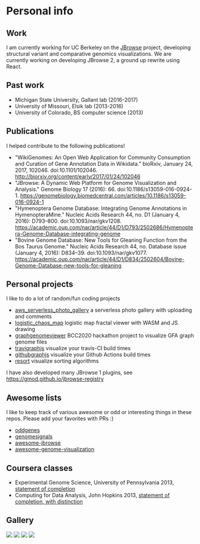
# Personal info

## Work

I am currently working for UC Berkeley on the [JBrowse](https://jbrowse.org)
project, developing structural variant and comparative genomics visualizations.
We are currently working on developing JBrowse 2, a ground up rewrite using
React.


## Past work

- Michigan State University, Gallant lab (2016-2017)
- University of Missouri, Elsik lab (2013-2016)
- University of Colorado, BS computer science (2013)

## Publications

I helped contribute to the following publications!

- "WikiGenomes: An Open Web Application for Community Consumption and Curation of Gene Annotation Data in Wikidata." bioRxiv, January 24, 2017, 102046. doi:10.1101/102046. <http://biorxiv.org/content/early/2017/01/24/102046>
- "JBrowse: A Dynamic Web Platform for Genome Visualization and Analysis." Genome Biology 17 (2016): 66. doi:10.1186/s13059-016-0924-1. <https://genomebiology.biomedcentral.com/articles/10.1186/s13059-016-0924-1>
- "Hymenoptera Genome Database: Integrating Genome Annotations in HymenopteraMine." Nucleic Acids Research 44, no. D1 (January 4, 2016): D793–800. doi:10.1093/nar/gkv1208. <https://academic.oup.com/nar/article/44/D1/D793/2502686/Hymenoptera-Genome-Database-integrating-genome>
- "Bovine Genome Database: New Tools for Gleaning Function from the Bos Taurus Genome." Nucleic Acids Research 44, no. Database issue (January 4, 2016): D834–39. doi:10.1093/nar/gkv1077. <https://academic.oup.com/nar/article/44/D1/D834/2502604/Bovine-Genome-Database-new-tools-for-gleaning>

## Personal projects

I like to do a lot of random/fun coding projects

- [aws_serverless_photo_gallery](https://github.com/cmdcolin/aws_serverless_photo_gallery/) a serverless photo gallery with uploading and comments
- [logistic_chaos_map](https://cmdcolin.github.io/logistic_chaos_map/) logistic map fractal viewer with WASM and JS drawing
- [graphgenomeviewer](https://cmdcolin.github.io/graphgenomeviewer) BCC2020 hackathon project to visualize GFA graph genome files
- [travigraphjs](https://cmdcolin.github.io/travigraphjs) visualize your travis-CI build times
- [githubgraphjs](https://cmdcolin.github.io/githubgraphjs) visualize your Github Actions build times
- [resort](https://cmdcolin.github.io/resort/qs.html) visualize sorting algorithms

I have also developed many JBrowse 1 plugins, see <https://gmod.github.io/jbrowse-registry>

## Awesome lists

I like to keep track of various awesome or odd or interesting things in these
repos. Please add your favorites with PRs :)

- [oddgenes](https://github.com/cmdcolin/oddgenes)
- [genomesignals](https://github.com/cmdcolin/genomesignals)
- [awesome-jbrowse](https://github.com/cmdcolin/awesome-jbrowse)
- [awesome-genome-visualization](https://github.com/cmdcolin/awesome-genome-visualization)

## Coursera classes

- Experimental Genome Science, University of Pennsylvania 2013, [statement of completion](genomesci.pdf)
- Computing for Data Analysis, John Hopkins 2013, [statement of completion, with distinction](compdata.pdf)

## Gallery

<img src="mafviewer.png" width={400}/>
<img src="gwasviewer.png" width={400}/>
<img src="tumblrgraph.png" width={400}/>
<img src="ontograph.png" width={400}/>


